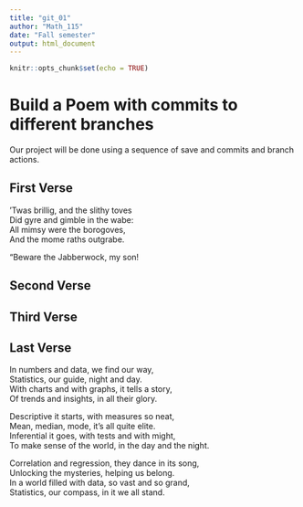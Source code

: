 ```yaml
---
title: "git_01"
author: "Math_115"
date: "Fall semester"
output: html_document
---
```


```r
knitr::opts_chunk$set(echo = TRUE)
```
# Build a Poem with commits to different branches
Our project will be done using a sequence of save and commits and branch actions.
<!-- Do not modify or change any text in "!--" bracketed areas such as this --- these are instructions to
you, if you change any of this the git program will notice it and compromise your git merging strategy !-->

## First Verse 
<!--Put the first five lines of a poem by Lewis Carrol in this section!-->

’Twas brillig, and the slithy toves  
      Did gyre and gimble in the wabe:  
All mimsy were the borogoves,  
      And the mome raths outgrabe.  
  
“Beware the Jabberwock, my son!  
  
## Second Verse
<!--Put the first five lines of a poem by Robert Frost here!-->

## Third Verse
<!--Put the first two verses of The Walrus and the Carpenter here!-->

## Last Verse
<!--Put a short poem you created using chatGPT of 20 to 30 lines,here!-->

In numbers and data, we find our way,  
Statistics, our guide, night and day.  
With charts and with graphs, it tells a story,  
Of trends and insights, in all their glory.  
  
Descriptive it starts, with measures so neat,  
Mean, median, mode, it's all quite elite.  
Inferential it goes, with tests and with might,  
To make sense of the world, in the day and the night.  
  
Correlation and regression, they dance in its song,  
Unlocking the mysteries, helping us belong.  
In a world filled with data, so vast and so grand,  
Statistics, our compass, in it we all stand.  
  